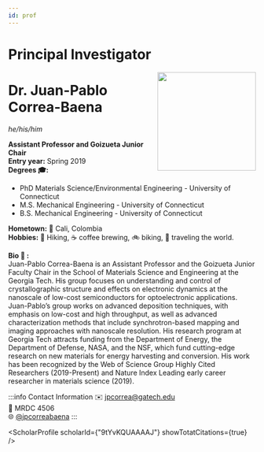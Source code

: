 ```yaml
---
id: prof
---
```



# Principal Investigator

<img src={profImage} width="200" align="right"/> 

# Dr. Juan-Pablo Correa-Baena
*he/his/him*

**Assistant Professor and Goizueta Junior Chair**<br/>
**Entry year:** Spring 2019<br/>
**Degrees 🎓:**

- PhD Materials Science/Environmental Engineering - University of Connecticut
- M.S. Mechanical Engineering - University of Connecticut
- B.S. Mechanical Engineering - University of Connecticut

**Hometown:** 🏡 Cali, Colombia<br/>
**Hobbies:** 🥾 Hiking, ☕️ coffee brewing, 🚲 biking, 🛫 traveling the world.

**Bio 📜 :**<br/>
Juan-Pablo Correa-Baena is an Assistant Professor and the Goizueta Junior Faculty Chair in the School of Materials Science and Engineering at the Georgia Tech. His group focuses on understanding and control of crystallographic structure and effects on electronic dynamics at the nanoscale of low-cost semiconductors for optoelectronic applications. Juan-Pablo’s group works on advanced deposition techniques, with emphasis on low-cost and high throughput, as well as advanced characterization methods that include synchrotron-based mapping and imaging approaches with nanoscale resolution. His research program at Georgia Tech attracts funding from the Department of Energy, the Department of Defense, NASA, and the NSF, which fund cutting-edge research on new materials for energy harvesting and conversion. His work has been recognized by the Web of Science Group Highly Cited Researchers (2019-Present) and Nature Index Leading early career researcher in materials science (2019). 

:::info Contact Information
✉️ jpcorrea@gatech.edu<br/>
🏢 MRDC 4506<br/>
🌐 [@jpcorreabaena](https://twitter.com/jpcorreabaena)
:::

<ScholarProfile scholarId={"9tYvKQUAAAAJ"} showTotatCitations={true} />